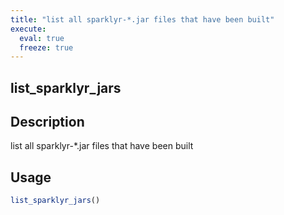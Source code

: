 ```yaml
---
title: "list all sparklyr-*.jar files that have been built"
execute:
  eval: true
  freeze: true
---
```


## list_sparklyr_jars

## Description
list all sparklyr-*.jar files that have been built


## Usage
```r
list_sparklyr_jars()
```









